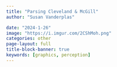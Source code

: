 ```yaml
---
title: "Parsing Cleveland & McGill"
author: "Susan Vanderplas"

date: "2024-1-26"
image: "https://i.imgur.com/2CShMoh.png"
categories: other
page-layout: full
title-block-banner: true
keywords: [graphics, perception]
---
```

